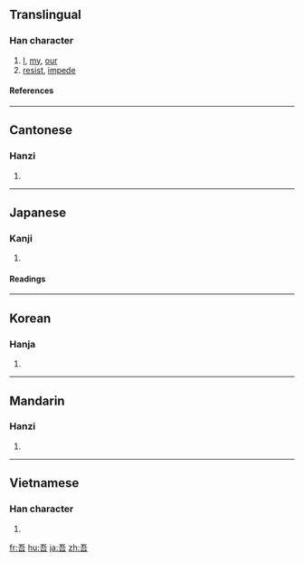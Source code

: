 ==Translingual==

===Han character===
{{Han char|rn=30|rad=口|as=04|sn=7|four=1060<sub>1</sub>|canj=一一口 (MMR)|ids=⿱[[五]][[口]]}}
# [[I]], [[my]], [[our]]
# [[resist]], [[impede]]

====References====
{{Han ref|kx=0180.030|dkj=03379|dj=0398.020|hdz=10585.130|uh=543E|ud=21566|bh=A75E|bd=42846}}

----

==Cantonese==

===Hanzi===
{{yue-hanzi|jyut=ng4|y=ng4}}
# {{defn|Cantonese}}

----

==Japanese==

===Kanji===
{{ja-kanji|grade=|rs=口04}}
# {{defn|Japanese}}

====Readings====
{{ja-readings|on=[[ご]] (go), [[ぐ]] (gu)|kun=[[われ]] (ware), [[わが]] (waga), [[あ]] (a)}}

----

==Korean==

===Hanja===
{{ko-hanja|hangeul=오|rv=o|mr=o}}
# {{defn|Korean}}

----

==Mandarin==

===Hanzi===
{{cmn-hanzi|pin=[[wú]] ([[wu2]]), [[ya]] ([[ya5]])|wg=wu<sup>2</sup>, ya<sup>5</sup>}}
# {{defn|Mandarin}}

----

==Vietnamese==

===Han character===
{{vi-hantu|ngo}}

# {{defn|Vietnamese}}

[[fr:吾]]
[[hu:吾]]
[[ja:吾]]
[[zh:吾]]